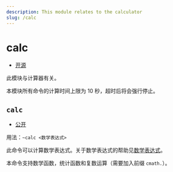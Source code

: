 ```yaml
---
description: This module relates to the calculator
slug: /calc
---
```


# calc

-   [开源](/docs/help/faq#为什么有些模块没有开源)

此模块与计算器有关。

本模块所有命令的计算时间上限为 10 秒，超时后将会强行停止。

## `calc`

-   [公开](permissions)

用法：`~calc <数学表达式>`

此命令可以计算数学表达式。关于数学表达式的帮助见[数学表达式](/docs/help/expressions)。

本命令支持数学函数，统计函数和复数运算（需要加入前缀 `cmath.`）。
